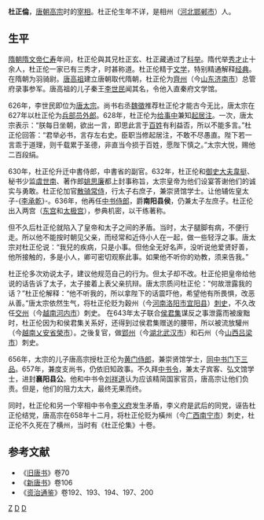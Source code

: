 '''杜正倫'''，[[唐朝|唐朝]][[唐高宗|高宗]]时的[[宰相|宰相]]。杜正伦生年不详，是相州（[[河北|河北]][[邯郸市|邯郸市]]）人。

==生平==
[[隋朝|隋朝]][[隋文帝|隋文帝]][[仁寿_(隋朝)|仁寿]]年间，杜正伦與其兄杜正玄、杜正藏通过了[[科举|科举]]。隋代举[[秀才|秀才]]止十余人，杜正伦一家已有三秀才，时甚称道。杜正伦精于[[文学|文学]]，特别精通解释[[经典|经典]]。在隋朝为羽骑尉。[[唐高祖|唐高祖]]建立唐朝取代隋朝，杜正伦为[[齊州|齊州]]（今[[山东|山东]][[济南市|济南市]]）总管府录事参军。唐高祖的儿子秦王[[李世民|李世民]]闻其名，令他入直秦府文学馆。

626年，李世民即位为[[唐太宗|唐太宗]]。尚书右丞[[魏徵|魏徵]]推荐杜正伦才能古今无比，唐太宗在627年以杜正伦为[[兵部|兵部]][[员外郎|员外郎]]。628年，杜正伦为[[给事中|给事中]]兼知[[起居注|起居注]]。一次，唐太宗表示：“朕每日坐朝，欲出一言，即思此言于[[百姓|百姓]]有利益否，所以不能多言。”杜正伦回答：“君举必书，言存左右史。臣职当修起居注，不敢不尽愚直。陛下若一言乖于道理，则千载累于圣德，非直当今损于百姓，愿陛下慎之。”太宗大悦，赐他二百段绢。

630年，杜正伦升迁中書侍郎，中書省的副官。632年，杜正伦和[[御史大夫|御史大夫]][[韋挺|韋挺]]、秘书少监[[虞世南|虞世南]]、著作郎[[姚思廉|姚思廉]]都上封事称旨，太宗皇帝为他们设宴答谢他们的诚实与勇敢。杜正伦加官[[散骑常侍|散骑常侍]]，行太子右庶子，兼崇贤馆学士。让他辅佐皇太子-{[[李承乾|李承乾]]}-。636年，他再任[[中书侍郎|中书侍郎]]，爵'''南阳县侯'''，仍兼太子左庶子。杜正伦出入两宫（[[东宫|东宫]]和[[太极宫|太极宫]]），参典机密，以干练著称。

但不久后杜正伦就陷入了皇帝和太子之间的矛盾。当时，太子腿脚有病，不便行走。所以他不能按时朝见父亲，而经常和近侍小人在一起，做一些轻浮之事。唐太宗对杜正伦说：“我兒的疾病，只是小事。但他全无好名声，没听说他爱贤好善，他所接触的，多是小人，卿可密切观察此事。如果他不听你的劝教，须来告我。”

杜正伦多次劝说太子，建议他规范自己的行为。但太子却不改。杜正伦把皇帝给他说的话告诉了太子，太子接着上表父亲抗辩。唐太宗质问杜正伦：“何故泄露我的话？”杜正伦解释：“他不听我的，所以拿陛下的话震吓他，希望他有所畏惧，改恶从善。”唐太宗依然生气，将杜正伦贬为穀州（今[[河南|河南]][[洛阳市|洛阳市]][[宜阳县|宜阳县]]）[[刺史|刺史]]，不久改任[[交州|交州]]（今[[越南|越南]][[河内市|河内市]]）刺史。 在643年太子联合[[侯君集|侯君集]]谋反之事泄露而被废黜时，杜正伦因为和侯君集关系好，还得到过侯君集赠送的腰带，所以被流放驩州（今[[越南|越南]][[乂安省|乂安省]][[榮市|榮市]]）。之後复官，做[[郢州|郢州]]（今[[湖北|湖北]][[武汉市|武汉市]]）和石州（今[[山西|山西]][[吕梁市|吕梁市]]）刺史。

656年，太宗的儿子唐高宗授杜正伦为[[黄门侍郎|黄门侍郎]]，兼崇贤馆学士，[[同中书门下三品|同中书门下三品]]。657年，兼度支尚书，仍依旧知政事。不久拜[[中书令|中书令]]，兼太子宾客、弘文馆学士，进封'''襄阳县公'''。他和中书令[[刘祥道|刘祥道]]认为应该精简国家官员，唐高宗让他们负责。但是，他们的阻力太大，最终无果而终。 

同时，杜正伦和另一个宰相中书令[[李义府|李义府]]发生矛盾，李义府是武后的同党，诬告杜正伦结党，唐高宗在658年十二月，将杜正伦贬为橫州（今[[广西|广西]][[南宁市|南宁市]]）刺史，杜正伦不久死在了横州，当时有《杜正伦集》十卷。

==参考文献==
*《[[旧唐书|旧唐书]]》卷70 
*《[[新唐书|新唐书]]》卷106 
*《[[资治通鉴|资治通鉴]]》卷192、193、194、197、200 
[[Category:杜姓|Z]]
[[Category:唐朝宰相|D]]
[[Category:隋朝政治人物|D]]